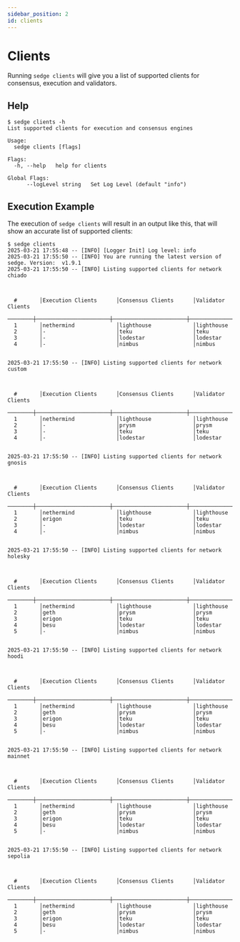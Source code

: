 ```yaml
---
sidebar_position: 2
id: clients
---
```


# Clients

Running `sedge clients` will give you a list of supported clients for consensus, execution and validators.

## Help

```
$ sedge clients -h
List supported clients for execution and consensus engines

Usage:
  sedge clients [flags]

Flags:
  -h, --help   help for clients

Global Flags:
      --logLevel string   Set Log Level (default "info")

```

## Execution Example

The execution of `sedge clients` will result in an output like this, that will show an accurate list of supported clients:

```
$ sedge clients
2025-03-21 17:55:48 -- [INFO] [Logger Init] Log level: info
2025-03-21 17:55:50 -- [INFO] You are running the latest version of sedge. Version:  v1.9.1
2025-03-21 17:55:50 -- [INFO] Listing supported clients for network chiado



  #       │Execution Clients      │Consensus Clients      │Validator Clients
  ────────┼───────────────────────┼───────────────────────┼───────────────────────
  1       │nethermind             │lighthouse             │lighthouse
  2       │-                      │teku                   │teku
  3       │-                      │lodestar               │lodestar
  4       │-                      │nimbus                 │nimbus


2025-03-21 17:55:50 -- [INFO] Listing supported clients for network custom



  #       │Execution Clients      │Consensus Clients      │Validator Clients
  ────────┼───────────────────────┼───────────────────────┼───────────────────────
  1       │nethermind             │lighthouse             │lighthouse
  2       │-                      │prysm                  │prysm
  3       │-                      │teku                   │teku
  4       │-                      │lodestar               │lodestar


2025-03-21 17:55:50 -- [INFO] Listing supported clients for network gnosis



  #       │Execution Clients      │Consensus Clients      │Validator Clients
  ────────┼───────────────────────┼───────────────────────┼───────────────────────
  1       │nethermind             │lighthouse             │lighthouse
  2       │erigon                 │teku                   │teku
  3       │-                      │lodestar               │lodestar
  4       │-                      │nimbus                 │nimbus


2025-03-21 17:55:50 -- [INFO] Listing supported clients for network holesky



  #       │Execution Clients      │Consensus Clients      │Validator Clients
  ────────┼───────────────────────┼───────────────────────┼───────────────────────
  1       │nethermind             │lighthouse             │lighthouse
  2       │geth                   │prysm                  │prysm
  3       │erigon                 │teku                   │teku
  4       │besu                   │lodestar               │lodestar
  5       │-                      │nimbus                 │nimbus


2025-03-21 17:55:50 -- [INFO] Listing supported clients for network hoodi



  #       │Execution Clients      │Consensus Clients      │Validator Clients
  ────────┼───────────────────────┼───────────────────────┼───────────────────────
  1       │nethermind             │lighthouse             │lighthouse
  2       │geth                   │prysm                  │prysm
  3       │erigon                 │teku                   │teku
  4       │besu                   │lodestar               │lodestar
  5       │-                      │nimbus                 │nimbus


2025-03-21 17:55:50 -- [INFO] Listing supported clients for network mainnet



  #       │Execution Clients      │Consensus Clients      │Validator Clients
  ────────┼───────────────────────┼───────────────────────┼───────────────────────
  1       │nethermind             │lighthouse             │lighthouse
  2       │geth                   │prysm                  │prysm
  3       │erigon                 │teku                   │teku
  4       │besu                   │lodestar               │lodestar
  5       │-                      │nimbus                 │nimbus


2025-03-21 17:55:50 -- [INFO] Listing supported clients for network sepolia



  #       │Execution Clients      │Consensus Clients      │Validator Clients
  ────────┼───────────────────────┼───────────────────────┼───────────────────────
  1       │nethermind             │lighthouse             │lighthouse
  2       │geth                   │prysm                  │prysm
  3       │erigon                 │teku                   │teku
  4       │besu                   │lodestar               │lodestar
  5       │-                      │nimbus                 │nimbus

```